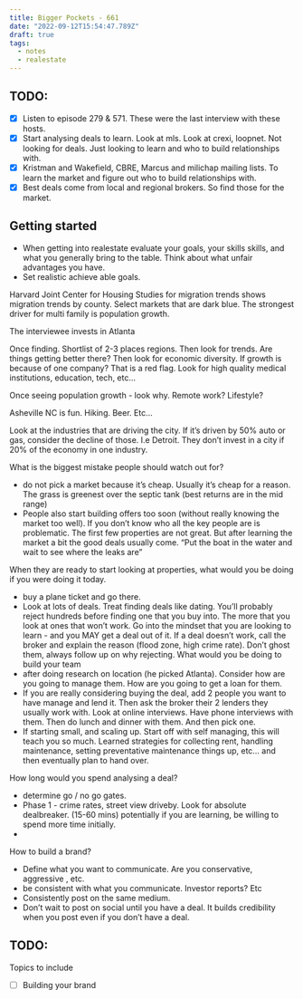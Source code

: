 ```yaml
---
title: Bigger Pockets - 661
date: "2022-09-12T15:54:47.789Z"
draft: true
tags:
  - notes
  - realestate
---
```


## TODO:

- [x] Listen to episode 279 & 571. These were the last interview with these hosts.
- [x] Start analysing deals to learn. Look at mls. Look at crexi, loopnet. Not looking for deals. Just looking to learn and who to build relationships with.
- [x] Kristman and Wakefield, CBRE, Marcus and milichap mailing lists. To learn the market and figure out who to build relationships with.
- [x] Best deals come from local and regional brokers. So find those for the market.

## Getting started

- When getting into realestate evaluate your goals, your skills skills, and what you generally bring to the table. Think about what unfair advantages you have.
- Set realistic achieve able goals.

Harvard Joint Center for Housing Studies for migration trends shows migration trends by county. Select markets that are dark blue. The strongest driver for multi family is population growth.

The interviewee invests in Atlanta

Once finding. Shortlist of 2-3 places regions. Then look for trends. Are things getting better there? Then look for economic diversity. If growth is because of one company? That is a red flag. Look for high quality medical institutions, education, tech, etc…

Once seeing population growth - look why. Remote work? Lifestyle?

Asheville NC is fun. Hiking. Beer. Etc…

Look at the industries that are driving the city. If it’s driven by 50% auto or gas, consider the decline of those. I.e Detroit. They don’t invest in a city if 20% of the economy in one industry.

What is the biggest mistake people should watch out for?

- do not pick a market because it’s cheap. Usually it’s cheap for a reason. The grass is greenest over the septic tank (best returns are in the mid range)
- People also start building offers too soon (without really knowing the market too well). If you don’t know who all the key people are is problematic. The first few properties are not great. But after learning the market a bit the good deals usually come. “Put the boat in the water and wait to see where the leaks are”

When they are ready to start looking at properties, what would you be doing if you were doing it today.

- buy a plane ticket and go there.
- Look at lots of deals. Treat finding deals like dating. You’ll probably reject hundreds before finding one that you buy into. The more that you look at ones that won’t work. Go into the mindset that you are looking to learn - and you MAY get a deal out of it. If a deal doesn’t work, call the broker and explain the reason (flood zone, high crime rate). Don’t ghost them, always follow up on why rejecting.
  What would you be doing to build your team
- after doing research on location (he picked Atlanta). Consider how are you going to manage them. How are you going to get a loan for them.
- If you are really considering buying the deal, add 2 people you want to have manage and lend it. Then ask the broker their 2 lenders they usually work with. Look at online interviews. Have phone interviews with them. Then do lunch and dinner with them. And then pick one.
- If starting small, and scaling up. Start off with self managing, this will teach you so much. Learned strategies for collecting rent, handling maintenance, setting preventative maintenance things up, etc… and then eventually plan to hand over.

How long would you spend analysing a deal?

- determine go / no go gates.
- Phase 1 - crime rates, street view driveby. Look for absolute dealbreaker. (15-60 mins) potentially if you are learning, be willing to spend more time initially.
-

How to build a brand?

- Define what you want to communicate. Are you conservative, aggressive , etc.
- be consistent with what you communicate. Investor reports? Etc
- Consistently post on the same medium.
- Don’t wait to post on social until you have a deal. It builds credibility when you post even if you don’t have a deal.

## TODO:

Topics to include

- [ ] Building your brand
